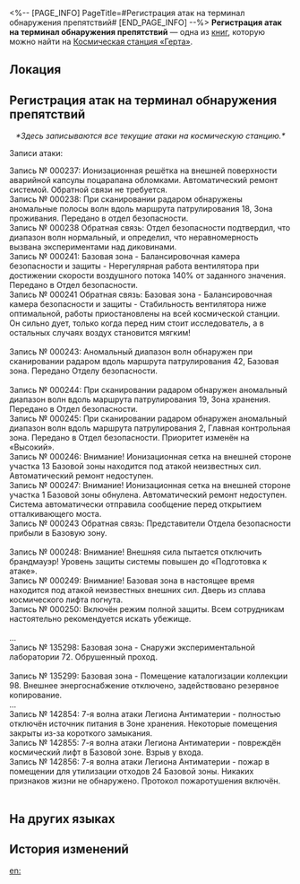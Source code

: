 <%-- [PAGE_INFO]
PageTitle=#Регистрация атак на терминал обнаружения препятствий#
[END_PAGE_INFO] --%>
{{Дополнить}}
{{Книга Инфобокс
|id           = 140
|Название     = 
|Изображение  = Журнал с КСГ.png
|Мир          = Космическая станция «Герта»
|Томов        = 1
|Автор        = <!--нужно добавить-->
|Описание     = Во время атаки Легиона Антиматерии терминалом обнаружения препятствий космической станции «Герта» велась запись ошибок. После завершения атаки исследователь Авраам тайно оставил здесь свои записи.
|Том1         = {{tx}}
|Источник1    = {{tx|Отсутствует источник}}
|Персонажи    = 
|Фракции      = 
}}
'''Регистрация атак на терминал обнаружения препятствий''' — одна из [[Книги|книг]], которую можно найти на [[Космическая станция «Герта»]].

==Локация==
{{Отметка карты|<!--название карты-->|<!--id отметки-->}}

==Регистрация атак на терминал обнаружения препятствий==
<div align="center">''*Здесь записываются все текущие атаки на космическую станцию.*''</div>

Записи атаки:

Запись № 000237: Ионизационная решётка на внешней поверхности аварийной капсулы поцарапана обломками. Автоматический ремонт системой. Обратной связи не требуется.<br />
Запись № 000238: При сканировании радаром обнаружены аномальные полосы волн вдоль маршрута патрулирования 18, Зона проживания. Передано в отдел безопасности.<br />
Запись № 000238 Обратная связь: Отдел безопасности подтвердил, что диапазон волн нормальный, и определил, что неравномерность вызвана экспериментами над диковинами.<br />
Запись № 000241: Базовая зона - Балансировочная камера безопасности и защиты - Нерегулярная работа вентилятора при достижении скорости воздушного потока 140% от заданного значения. Передано в Отдел безопасности.<br />
Запись № 000241 Обратная связь: Базовая зона - Балансировочная камера безопасности и защиты - Стабильность вентилятора ниже оптимальной, работы приостановлены на всей космической станции. Он сильно дует, только когда перед ним стоит исследователь, а в остальных случаях воздух становится мягким!<br />
{{Цвет|Ключевой|nobold=1|''Авраам: Конструкция этого вентилятора - провал всей космической станции. Дует только на своих, а как появляется враг, то лишь поглаживает его лёгким ветерком!''}}<br />
Запись № 000243: Аномальный диапазон волн обнаружен при сканировании радаром вдоль маршрута патрулирования 42, Базовая зона. Передано Отделу безопасности.<br />
{{Цвет|Ключевой|nobold=1|''Авраам: Катастрофа, это начало катастрофы. 42 - несчастливое число. Если бы мы тогда включили отталкивающий мост, мы бы потеряли столько жизней? Что я делаю? Я выдвигаю гипотезу или просто фантазирую?''}}<br />
Запись № 000244: При сканировании радаром обнаружен аномальный диапазон волн вдоль маршрута патрулирования 19, Зона хранения. Передано в Отдел безопасности.<br />
Запись № 000245: При сканировании радаром обнаружен аномальный диапазон волн вдоль маршрута патрулирования 2, Главная контрольная зона. Передано в Отдел безопасности. Приоритет изменён на «Высокий».<br />
Запись № 000246: Внимание! Ионизационная сетка на внешней стороне участка 13 Базовой зоны находится под атакой неизвестных сил. Автоматический ремонт недоступен.<br />
Запись № 000247: Внимание! Ионизационная сетка на внешней стороне участка 1 Базовой зоны обнулена. Автоматический ремонт недоступен. Система автоматически отправила сообщение перед открытием отталкивающего моста.<br />
Запись № 000243 Обратная связь: Представители Отдела безопасности прибыли в Базовую зону.<br />
{{Цвет|Ключевой|nobold=1|''Авраам: Молодые люди, должно быть, полагают, что это ошибка работы брандмауэра! Кто бы мог представить такое нашествие саранчи? Ах! Число 243 - это конец их жизни и начало катастрофы...''}}<br />
Запись № 000248: Внимание! Внешняя сила пытается отключить брандмауэр! Уровень защиты системы повышен до «Подготовка к атаке».<br />
Запись № 000249: Внимание! Базовая зона в настоящее время находится под атакой неизвестных внешних сил. Дверь из сплава космического лифта погнута.<br />
Запись № 000250: Включён режим полной защиты. Всем сотрудникам настоятельно рекомендуется искать убежище.<br />
{{Цвет|Ключевой|nobold=1|''Авраам: Ведущий исследователь проводит первоклассное координирование. Она действительно пытается контролировать негативные последствия этой катастрофы. Иногда я представляю, если бы я стал одним из тех, кто не смог добраться до безопасного места. Эти звери могли бы меня просто раздавить. Если бы это случилось, кто-нибудь вспомнил бы обо мне?''}}<br />
...<br />
Запись № 135298: Базовая зона - Снаружи экспериментальной лаборатории 72. Обрушенный проход.<br />
{{Цвет|Ключевой|nobold=1|''Авраам: Два простых слова: обрушенный проход.''}}<br />
Запись № 135299: Базовая зона - Помещение каталогизации коллекции 98. Внешнее энергоснабжение отключено, задействовано резервное копирование.<br />
...<br />
Запись № 142854: 7-я волна атаки Легиона Антиматерии - полностью отключён источник питания в Зоне хранения. Некоторые помещения закрыты из-за короткого замыкания.<br />
Запись № 142855: 7-я волна атаки Легиона Антиматерии - повреждён космический лифт в Базовой зоне. Взрыв у входа.<br />
Запись № 142856: 7-я волна атаки Легиона Антиматерии - пожар в помещении для утилизации отходов 24 Базовой зоны. Никаких признаков жизни не обнаружено. Протокол пожаротушения включён.<br />
{{Цвет|Ключевой|nobold=1|''Авраам: Запись № 142857 должна идти после записи № 142856. Каждое тиканье терминала обнаружения препятствий означает конец чьих-то жизней. Может быть, я следующий? Но сколько времени я ещё протяну?''}}<br />
{{Цвет|Ключевой|nobold=1|''Вэнь Миндэ: Ввод команды: Приостановить доступ Авраама к записям атак терминала обнаружения препятствий''}}

==На других языках==
{{На других языках
|en   = Attack Records of the Obstacle Detection Terminal
|zhs  = 障碍判别终端的攻击记录
|zht  = 障礙判別終端機的攻擊紀錄
|ja   = バリア識別端末の攻撃記録
|ko   = 장애물 판별 장치의 공격 기록
|es   = Registro de ataques de la terminal de detección de obstáculos
|fr   = Historique des attaques du terminal de détection d'obstacles
|ru   = Регистрация атак на терминал обнаружения препятствий
|th   = บันทึกการโจมตีของเทอร์มินัลจำแนกสิ่งกีดขวาง
|vi   = Nhật Ký Tấn Công Thiết Bị Đầu Cuối Phát Hiện Chướng Ngại Vật
|de   = Angriffsprotokoll des Terminals für Hinderniserkennung
|id   = Catatan Serangan dari Terminal Deteksi Rintangan
|pt   = Registros de Ataque do Terminal de Detecção de Obstáculos
}}

==История изменений==
{{История изменений|3.5}}

[[en:]]
